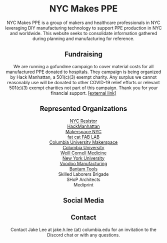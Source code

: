 
<Header
  title="NYCMakesPPE | About"
  description="NYC Makes PPE is a group of makers and healthcare professionals in NYC leveraging DIY manufacturing technology to support PPE production in NYC and worldwide."
/>

# NYC Makes PPE

NYC Makes PPE is a group of makers and healthcare professionals in NYC leveraging DIY manufacturing technology to support PPE production in NYC and worldwide. This website seeks to consolidate information gathered during planning and manufacturing for reference.

## Fundraising

We are running a gofundme campaign to cover material costs for all manufactured PPE donated to hospitals. They campaign is being organized by Hack Manhattan, a 501(c)(3) exempt charity. Any surplus we cannot reasonably use will be donated to other COVID-19 relief efforts or relevant 501(c)(3) exempt charities not part of this campaign. Thank you for your financial support. [\[external link\]](https://charity.gofundme.com/o/en/campaign/nyc-makes-ppe-covid-19)

## Represented Organizations

[NYC Resistor](https://www.nycresistor.com/)  
[HackManhattan](https://hackmanhattan.com/)  
[Makerspace NYC](https://www.makerspace.nyc/)  
[fat cat FAB LAB](https://www.fatcatfablab.org/)  
[Columbia University Makerspace](https://make.columbia.edu/)  
[Columbia University](https://columbia.edu/)  
[Weill Cornell Medicine](https://weill.cornell.edu/)  
[New York University](http://www.nyu.edu/)  
[Voodoo Manufacturing](https://voodoomfg.com/)  
[Bantam Tools](https://www.bantamtools.com/)  
Skilled Laborers Brigade  
SHoP Architects  
Mediprint

## Social Media

<Social />

## Contact

Contact Jake Lee at jake.h.lee (at) columbia.edu for an invitation to the Discord chat or with any questions.
